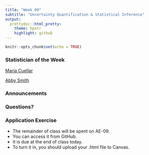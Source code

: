 ```yaml
---
title: "Week 09"
subtitle: "Uncertainty Quantification & Statistical Inference"
output: 
  prettydoc::html_pretty:
    theme: hpstr
    highlight: github
---
```


```r
knitr::opts_chunk$set(echo = TRUE)
```

### Statistician of the Week

[Maria Cuellar](https://crim.sas.upenn.edu/people/maria-cuellar)

[Abby Smith](https://abbylsmith.me)

### Announcements

<!-- No class Thursday -->

<!-- Project Data Cleaning & EDA due Thursday  -->

<!-- + Make sure to turn in .zip folder with all appropriate files -->

<!-- Annotations due Saturday (in case you want extra time to focus on project) -->

<!-- Next week: Inference for Numerical Data -->

<!-- + 3 videos, 51 mins total -->

<!-- Today: AE-07 / Lab 07  -->

<!-- + Points wise counts as 2 AEs (20 points instead of 10) but will be graded for correctness (not just completion) -->

<!-- + Due Tuesday by class-time, like a lab -->

### Questions?



### Application Exercise

-   The remainder of class will be spent on AE-09.
- You can access it from GitHub. 
- It is due at the end of class today. 
-   To turn it in, you should upload your .html file to Canvas.
